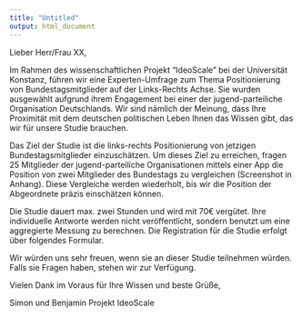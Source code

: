 ```yaml
---
title: "Untitled"
output: html_document
---
```


Lieber Herr/Frau XX, 

Im Rahmen des wissenschaftlichen Projekt "IdeoScale" bei der Universität Konstanz, führen wir eine Experten-Umfrage zum Thema Positionierung von Bundestagsmitglieder auf der Links-Rechts Achse. Sie wurden ausgewählt aufgrund ihrem Engagement bei einer der jugend-parteiliche Organisation Deutschlands. Wir sind nämlich der Meinung, dass Ihre Proximität mit dem deutschen politischen Leben Ihnen das Wissen gibt, das wir für unsere Studie brauchen. 

Das Ziel der Studie ist die links-rechts Positionierung von jetzigen Bundestagsmitglieder einzuschätzen. Um dieses Ziel zu erreichen, fragen 25 Mitglieder der jugend-parteiliche Organisationen mittels einer App die Position von zwei Mitglieder des Bundestags zu vergleichen (Screenshot in Anhang). Diese Vergleiche werden wiederholt, bis wir die Position der Abgeordnete präzis einschätzen können. 

Die Studie dauert max. zwei Stunden und wird mit 70€ vergütet. Ihre individuelle Antworte werden nicht veröffentlicht, sondern benutzt um eine aggregierte Messung zu berechnen. Die Registration für die Studie erfolgt über folgendes Formular.

Wir würden uns sehr freuen, wenn sie an dieser Studie teilnehmen würden. Falls sie Fragen haben, stehen wir zur Verfügung.

Vielen Dank im Voraus für Ihre Wissen und beste Grüße, 

Simon und Benjamin
Projekt IdeoScale


